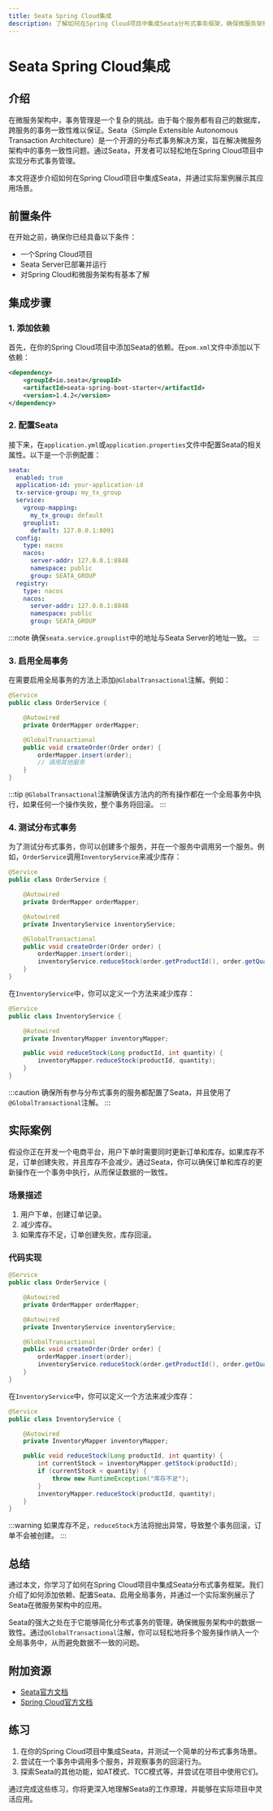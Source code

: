 ```yaml
---
title: Seata Spring Cloud集成
description: 了解如何在Spring Cloud项目中集成Seata分布式事务框架，确保微服务架构中的事务一致性。
---
```


# Seata Spring Cloud集成

## 介绍

在微服务架构中，事务管理是一个复杂的挑战。由于每个服务都有自己的数据库，跨服务的事务一致性难以保证。Seata（Simple Extensible Autonomous Transaction Architecture）是一个开源的分布式事务解决方案，旨在解决微服务架构中的事务一致性问题。通过Seata，开发者可以轻松地在Spring Cloud项目中实现分布式事务管理。

本文将逐步介绍如何在Spring Cloud项目中集成Seata，并通过实际案例展示其应用场景。

## 前置条件

在开始之前，确保你已经具备以下条件：

- 一个Spring Cloud项目
- Seata Server已部署并运行
- 对Spring Cloud和微服务架构有基本了解

## 集成步骤

### 1. 添加依赖

首先，在你的Spring Cloud项目中添加Seata的依赖。在`pom.xml`文件中添加以下依赖：

```xml
<dependency>
    <groupId>io.seata</groupId>
    <artifactId>seata-spring-boot-starter</artifactId>
    <version>1.4.2</version>
</dependency>
```

### 2. 配置Seata

接下来，在`application.yml`或`application.properties`文件中配置Seata的相关属性。以下是一个示例配置：

```yaml
seata:
  enabled: true
  application-id: your-application-id
  tx-service-group: my_tx_group
  service:
    vgroup-mapping:
      my_tx_group: default
    grouplist:
      default: 127.0.0.1:8091
  config:
    type: nacos
    nacos:
      server-addr: 127.0.0.1:8848
      namespace: public
      group: SEATA_GROUP
  registry:
    type: nacos
    nacos:
      server-addr: 127.0.0.1:8848
      namespace: public
      group: SEATA_GROUP
```

:::note
确保`seata.service.grouplist`中的地址与Seata Server的地址一致。
:::

### 3. 启用全局事务

在需要启用全局事务的方法上添加`@GlobalTransactional`注解。例如：

```java
@Service
public class OrderService {

    @Autowired
    private OrderMapper orderMapper;

    @GlobalTransactional
    public void createOrder(Order order) {
        orderMapper.insert(order);
        // 调用其他服务
    }
}
```

:::tip
`@GlobalTransactional`注解确保该方法内的所有操作都在一个全局事务中执行，如果任何一个操作失败，整个事务将回滚。
:::

### 4. 测试分布式事务

为了测试分布式事务，你可以创建多个服务，并在一个服务中调用另一个服务。例如，`OrderService`调用`InventoryService`来减少库存：

```java
@Service
public class OrderService {

    @Autowired
    private OrderMapper orderMapper;

    @Autowired
    private InventoryService inventoryService;

    @GlobalTransactional
    public void createOrder(Order order) {
        orderMapper.insert(order);
        inventoryService.reduceStock(order.getProductId(), order.getQuantity());
    }
}
```

在`InventoryService`中，你可以定义一个方法来减少库存：

```java
@Service
public class InventoryService {

    @Autowired
    private InventoryMapper inventoryMapper;

    public void reduceStock(Long productId, int quantity) {
        inventoryMapper.reduceStock(productId, quantity);
    }
}
```

:::caution
确保所有参与分布式事务的服务都配置了Seata，并且使用了`@GlobalTransactional`注解。
:::

## 实际案例

假设你正在开发一个电商平台，用户下单时需要同时更新订单和库存。如果库存不足，订单创建失败，并且库存不会减少。通过Seata，你可以确保订单和库存的更新操作在一个事务中执行，从而保证数据的一致性。

### 场景描述

1. 用户下单，创建订单记录。
2. 减少库存。
3. 如果库存不足，订单创建失败，库存回滚。

### 代码实现

```java
@Service
public class OrderService {

    @Autowired
    private OrderMapper orderMapper;

    @Autowired
    private InventoryService inventoryService;

    @GlobalTransactional
    public void createOrder(Order order) {
        orderMapper.insert(order);
        inventoryService.reduceStock(order.getProductId(), order.getQuantity());
    }
}
```

在`InventoryService`中，你可以定义一个方法来减少库存：

```java
@Service
public class InventoryService {

    @Autowired
    private InventoryMapper inventoryMapper;

    public void reduceStock(Long productId, int quantity) {
        int currentStock = inventoryMapper.getStock(productId);
        if (currentStock < quantity) {
            throw new RuntimeException("库存不足");
        }
        inventoryMapper.reduceStock(productId, quantity);
    }
}
```

:::warning
如果库存不足，`reduceStock`方法将抛出异常，导致整个事务回滚，订单不会被创建。
:::

## 总结

通过本文，你学习了如何在Spring Cloud项目中集成Seata分布式事务框架。我们介绍了如何添加依赖、配置Seata、启用全局事务，并通过一个实际案例展示了Seata在微服务架构中的应用。

Seata的强大之处在于它能够简化分布式事务的管理，确保微服务架构中的数据一致性。通过`@GlobalTransactional`注解，你可以轻松地将多个服务操作纳入一个全局事务中，从而避免数据不一致的问题。

## 附加资源

- [Seata官方文档](https://seata.io/zh-cn/docs/overview/what-is-seata.html)
- [Spring Cloud官方文档](https://spring.io/projects/spring-cloud)

## 练习

1. 在你的Spring Cloud项目中集成Seata，并测试一个简单的分布式事务场景。
2. 尝试在一个事务中调用多个服务，并观察事务的回滚行为。
3. 探索Seata的其他功能，如AT模式、TCC模式等，并尝试在项目中使用它们。

通过完成这些练习，你将更深入地理解Seata的工作原理，并能够在实际项目中灵活应用。